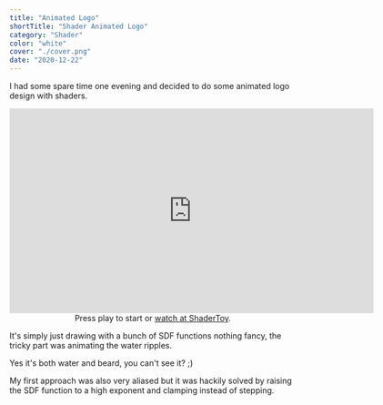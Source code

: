 ```yaml
---
title: "Animated Logo"
shortTitle: "Shader Animated Logo"
category: "Shader"
color: "white"
cover: "./cover.png"
date: "2020-12-22"
---
```


I had some spare time one evening and decided to do some animated logo design with shaders.

<div style="margin: auto">
  <iframe
    width="640"
    height="360"
    frameborder="0"
    src="https://www.shadertoy.com/embed/wdsGDH?gui=true&t=10&paused=true&muted=false"
    allowfullscreen
  ></iframe>
</div>
<p style="text-align: center; margin: 0">
  Press play to start or <a href="https://www.shadertoy.com/view/wdsGDH">watch at ShaderToy</a>.
</p>

It's simply just drawing with a bunch of SDF functions nothing fancy, the tricky part was animating the water ripples.

Yes it's both water and beard, you can't see it? ;)

My first approach was also very aliased but it was hackily solved by raising the SDF function to a high exponent and clamping instead of stepping.
